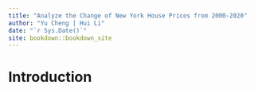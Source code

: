 ```yaml
--- 
title: "Analyze the Change of New York House Prices from 2000-2020"
author: "Yu Cheng | Hui Li"
date: "`r Sys.Date()`"
site: bookdown::bookdown_site
---
```


# Introduction

